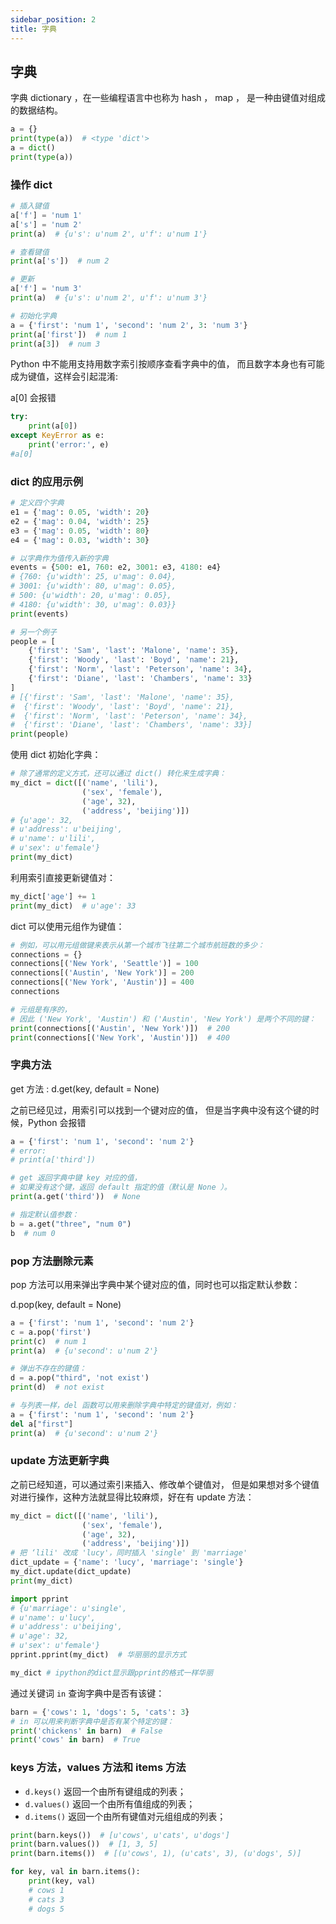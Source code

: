 ```yaml
---
sidebar_position: 2
title: 字典
---
```


## 字典

字典 dictionary ，在一些编程语言中也称为 hash ， map ，
是一种由键值对组成的数据结构。

```python
a = {}
print(type(a))  # <type 'dict'>
a = dict()
print(type(a))
```

### 操作 dict

```python
# 插入键值
a['f'] = 'num 1'
a['s'] = 'num 2'
print(a)  # {u's': u'num 2', u'f': u'num 1'}
```

```python
# 查看键值
print(a['s'])  # num 2
```

```python
# 更新
a['f'] = 'num 3'
print(a)  # {u's': u'num 2', u'f': u'num 3'}
```

```python
# 初始化字典
a = {'first': 'num 1', 'second': 'num 2', 3: 'num 3'}
print(a['first'])  # num 1
print(a[3])  # num 3
```

Python 中不能用支持用数字索引按顺序查看字典中的值，
而且数字本身也有可能成为键值，这样会引起混淆:

a[0] 会报错

```python
try:
    print(a[0])
except KeyError as e:
    print('error:', e)
#a[0]
```

### dict 的应用示例

```python
# 定义四个字典
e1 = {'mag': 0.05, 'width': 20}
e2 = {'mag': 0.04, 'width': 25}
e3 = {'mag': 0.05, 'width': 80}
e4 = {'mag': 0.03, 'width': 30}

# 以字典作为值传入新的字典
events = {500: e1, 760: e2, 3001: e3, 4180: e4}
# {760: {u'width': 25, u'mag': 0.04},
# 3001: {u'width': 80, u'mag': 0.05},
# 500: {u'width': 20, u'mag': 0.05},
# 4180: {u'width': 30, u'mag': 0.03}}
print(events)
```

```python
# 另一个例子
people = [
    {'first': 'Sam', 'last': 'Malone', 'name': 35},
    {'first': 'Woody', 'last': 'Boyd', 'name': 21},
    {'first': 'Norm', 'last': 'Peterson', 'name': 34},
    {'first': 'Diane', 'last': 'Chambers', 'name': 33}
]
# [{'first': 'Sam', 'last': 'Malone', 'name': 35},
#  {'first': 'Woody', 'last': 'Boyd', 'name': 21},
#  {'first': 'Norm', 'last': 'Peterson', 'name': 34},
#  {'first': 'Diane', 'last': 'Chambers', 'name': 33}]
print(people)
```

使用 dict 初始化字典：

```python
# 除了通常的定义方式，还可以通过 dict() 转化来生成字典：
my_dict = dict([('name', 'lili'),
                ('sex', 'female'),
                ('age', 32),
                ('address', 'beijing')])
# {u'age': 32,
# u'address': u'beijing',
# u'name': u'lili',
# u'sex': u'female'}
print(my_dict)
```

利用索引直接更新键值对：

```python
my_dict['age'] += 1
print(my_dict)  # u'age': 33
```

dict 可以使用元组作为键值：

```python
# 例如，可以用元组做键来表示从第一个城市飞往第二个城市航班数的多少：
connections = {}
connections[('New York', 'Seattle')] = 100
connections[('Austin', 'New York')] = 200
connections[('New York', 'Austin')] = 400
connections
```

```python
# 元组是有序的，
# 因此 ('New York', 'Austin') 和 ('Austin', 'New York') 是两个不同的键：
print(connections[('Austin', 'New York')])  # 200
print(connections[('New York', 'Austin')])  # 400
```

### 字典方法

get 方法 : d.get(key, default = None)

之前已经见过，用索引可以找到一个键对应的值，
但是当字典中没有这个键的时候，Python 会报错

```python
a = {'first': 'num 1', 'second': 'num 2'}
# error:
# print(a['third'])

# get 返回字典中键 key 对应的值，
# 如果没有这个键，返回 default 指定的值（默认是 None ）。
print(a.get('third'))  # None
```

```python
# 指定默认值参数：
b = a.get("three", "num 0")
b  # num 0
```

### pop 方法删除元素

pop 方法可以用来弹出字典中某个键对应的值，同时也可以指定默认参数：

d.pop(key, default = None)

```python
a = {'first': 'num 1', 'second': 'num 2'}
c = a.pop('first')
print(c)  # num 1
print(a)  # {u'second': u'num 2'}
```

```python
# 弹出不存在的键值：
d = a.pop("third", 'not exist')
print(d)  # not exist
```

```python
# 与列表一样，del 函数可以用来删除字典中特定的键值对，例如：
a = {'first': 'num 1', 'second': 'num 2'}
del a["first"]
print(a)  # {u'second': u'num 2'}
```

### update 方法更新字典

之前已经知道，可以通过索引来插入、修改单个键值对，
但是如果想对多个键值对进行操作，这种方法就显得比较麻烦，好在有 update 方法：

```python
my_dict = dict([('name', 'lili'),
                ('sex', 'female'),
                ('age', 32),
                ('address', 'beijing')])
# 把 ‘lili' 改成 'lucy'，同时插入 'single' 到 'marriage'
dict_update = {'name': 'lucy', 'marriage': 'single'}
my_dict.update(dict_update)
print(my_dict)
```

```python
import pprint
# {u'marriage': u'single',
# u'name': u'lucy',
# u'address': u'beijing',
# u'age': 32,
# u'sex': u'female'}
pprint.pprint(my_dict)  # 华丽丽的显示方式
```

```python
my_dict # ipython的dict显示跟pprint的格式一样华丽
```

通过关键词 `in` 查询字典中是否有该键：

```python
barn = {'cows': 1, 'dogs': 5, 'cats': 3}
# in 可以用来判断字典中是否有某个特定的键：
print('chickens' in barn)  # False
print('cows' in barn)  # True
```

### keys 方法，values 方法和 items 方法

- `d.keys()` 返回一个由所有键组成的列表；
- `d.values()` 返回一个由所有值组成的列表；
- `d.items()` 返回一个由所有键值对元组组成的列表；

```python
print(barn.keys())  # [u'cows', u'cats', u'dogs']
print(barn.values())  # [1, 3, 5]
print(barn.items())  # [(u'cows', 1), (u'cats', 3), (u'dogs', 5)]
```

```python
for key, val in barn.items():
    print(key, val)
    # cows 1
    # cats 3
    # dogs 5
```
